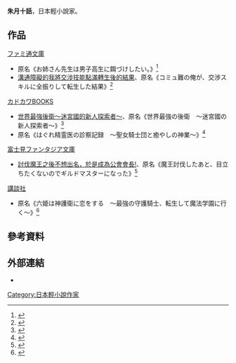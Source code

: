 '''朱月十話'''{{bd||}}，日本輕小說家。

==作品==
;[[ファミ通文庫|ファミ通文庫]]
*原名《お姉さん先生は男子高生に餌づけしたい。》<ref>{{cite web |author1=とーわ／朱月十話 |title=お姉さん先生は男子高生に餌づけしたい。 |url=https://ncode.syosetu.com/n4300fl/ |website=成為小說家吧 |accessdate=2020-11-03}}</ref>
*[[溝通障礙的我將交涉技能點滿轉生後的結果|溝通障礙的我將交涉技能點滿轉生後的結果]]、原名《コミュ難の俺が、交渉スキルに全振りして転生した結果》<ref>{{cite web |author1=とーわ／朱月十話 |title=コミュ難の俺が、交渉スキルに全振りして転生した結果 |url=https://ncode.syosetu.com/n8858co/ |website=成為小說家吧 |accessdate=2020-11-03}}</ref>

;[[カドカワBOOKS|カドカワBOOKS]]
*[[世界最強後衛～迷宮國的新人探索者～|世界最強後衛～迷宮國的新人探索者～]]、原名《世界最強の後衛　～迷宮國の新人探索者～》<ref>{{cite web |author1=とーわ／朱月十話 |title=世界最強の後衛　～迷宮國の新人探索者～ |url=https://ncode.syosetu.com/n4344dy/ |website=成為小說家吧 |accessdate=2020-11-03}}</ref>
*原名《はぐれ精霊医の診察記録　～聖女騎士団と癒やしの神業～》<ref>{{cite web |author1=とーわ／朱月十話 |title=はぐれ精霊医の診察記録　～聖女騎士団と癒やしの神業～ |url=https://ncode.syosetu.com/n5653eh/ |website=成為小說家吧 |accessdate=2020-11-03}}</ref>

;[[富士見ファンタジア文庫|富士見ファンタジア文庫]]
*[[討伐魔王之後不想出名，於是成為公會會長!|討伐魔王之後不想出名，於是成為公會會長!]]、原名《魔王討伐したあと、目立ちたくないのでギルドマスターになった》<ref>{{cite web |author1=とーわ／朱月十話 |title=魔王討伐したあと、目立ちたくないのでギルドマスターになった |url=https://ncode.syosetu.com/n9565dj/ |website=成為小說家吧 |accessdate=2020-11-03}}</ref>

;[[講談社|講談社]]
*原名《六姫は神護衛に恋をする　～最強の守護騎士、転生して魔法学園に行く～》<ref>{{cite web |author1=とーわ／朱月十話 |title=六姫は神護衛に恋をする　～最強の守護騎士、転生して魔法学園に行く～ |url=https://ncode.syosetu.com/n2330fy/ |website=成為小說家吧 |accessdate=2020-11-03}}</ref>

==參考資料==
{{reflist}}

==外部連結==
*{{twitter|akatsukitowa}}

[[Category:日本輕小說作家|Category:日本輕小說作家]]